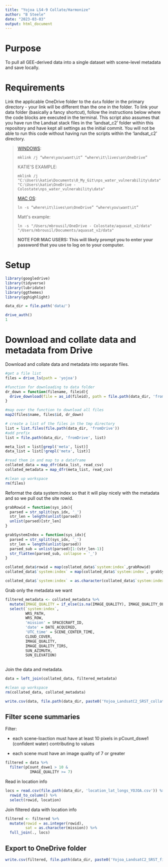 ```yaml
---
title: "Yojoa LS4-9 Collate/Harmonize"
author: "B Steele"
date: "2023-03-03"
output: html_document
---
```


# Purpose

To pull all GEE-derived data into a single dataset with scene-level metadata and save locally.

# Requirements

Link the applicable OneDrive folder to the `data` folder in the primary directory - your link will be different than the one in the folder. To link your data folder (basically a fancy shortcut), follow the instructions below where the code blocks are executed in the terminal. This script also assumes that you have run the Landsat stack files in the 'landsat_c2' folder within this repository and have kept all settings as the initial commit. You will not be able to run this code without having run the scripts within the 'landsat_c2' directory.

> [WINDOWS](https://winaero.com/sync-any-folder-onedrive-windows-10/): 
>
>     mklink /j “where\you\want\it” “where\it\lives\on\OneDrive”
>
> KATIE\'S EXAMPLE: 
>
>     mklink /j "C:\Users\katie\Documents\0_My_Git\nps_water_vulnerability\data" "C:\Users\katie\OneDrive - Colostate\nps_water_vulnerability\data"
>
> [MAC OS](https://apple.stackexchange.com/a/259804): 
>
>     ln -s “where\it\lives\on\OneDrive” “where\you\want\it”
>
> Matt\'s example: 
>
>     ln -s "/Users/mbrousil/OneDrive - Colostate/aquasat_v2/data" "/Users/mbrousil/Documents/aquasat_v2/data"
>
> **NOTE FOR MAC USERS: This will likely prompt you to enter your password that you use to log on to your computer.**

# Setup

```r
library(googledrive)
library(tidyverse)
library(lubridate)
library(ggthemes)
library(gghighlight)

data_dir = file.path('data/')

drive_auth()
1
```

# Download and collate data and metadata from Drive

Download and collate data and metadata into separate files.

```r
#get a file list
files = drive_ls(path = 'yojoa')

#function for downloading to data folder
dr_down = function(filename, fileid){
  drive_download(file = as_id(fileid), path = file.path(data_dir, 'fromDrive', filename), overwrite = T)
}

#map over the function to download all files
map2(files$name, files$id, dr_down)

# create a list of the files in the tmp directory
list = list.files(file.path(data_dir, 'fromDrive'))
#add prefix
list = file.path(data_dir, 'fromDrive', list)

meta_list = list[grepl('meta', list)]
data_list = list[!grepl('meta', list)]

#read them in and map to a dataframe
collated_data = map_dfr(data_list, read_csv)
collated_metadata = map_dfr(meta_list, read_csv)

#clean up workspace
rm(files)
```

Reformat the data system:index so that it will play nicely with the metadata and so we pull out the site rowid.

```r
grabRowid = function(sys_idx){
  parsed = str_split(sys_idx, '_')
  str_len = length(unlist(parsed))
  unlist(parsed)[str_len]
}

grabSystemIndex = function(sys_idx){
  parsed = str_split(sys_idx, '_')
  str_len = length(unlist(parsed))
  parsed_sub = unlist(parsed)[1:(str_len-1)]
  str_flatten(parsed_sub, collapse = '_')
}

collated_data$rowid = map(collated_data$`system:index`,grabRowid)
collated_data$`system:index` = map(collated_data$`system:index`, grabSystemIndex)

collated_data$`system:index` = as.character(collated_data$`system:index`)
```

Grab only the metadata we want

```r
filtered_metadata <- collated_metadata %>% 
  mutate(IMAGE_QUALITY = if_else(is.na(IMAGE_QUALITY), IMAGE_QUALITY_OLI, IMAGE_QUALITY)) %>% 
  select(`system:index`, 
         WRS_PATH, 
         WRS_ROW, 
         'mission' = SPACECRAFT_ID, 
         'date' = DATE_ACQUIRED, 
         'UTC_time' = SCENE_CENTER_TIME, 
         CLOUD_COVER,
         IMAGE_QUALITY, 
         IMAGE_QUALITY_TIRS, 
         SUN_AZIMUTH, 
         SUN_ELEVATION) 
  
```

Join the data and metadata.

```r
data = left_join(collated_data, filtered_metadata)

#clean up workspace
rm(collated_data, collated_metadata)

write.csv(data, file.path(data_dir, paste0('Yojoa_LandsatC2_SRST_collated_v', Sys.Date(), '.csv')))
```

## Filter scene summaries

Filter:

-   each scene-loaction must have at least 10 pixels in pCount_dswe1 (confident water) contributing to values

-   each scene must have an image quality of 7 or greater

```r
filtered = data %>% 
  filter(pCount_dswe1 > 10 &
           IMAGE_QUALITY >= 7)
```

Read in location info

```r
locs = read.csv(file.path(data_dir, 'location_lat_longs_YOJOA.csv')) %>% 
  rowid_to_column() %>% 
  select(rowid, location)
```

Join filtered data with location info

```r
filtered <- filtered %>% 
  mutate(rowid = as.integer(rowid),
         sat = as.character(mission)) %>% 
  full_join(., locs)
```

## Export to OneDrive folder

```r
write.csv(filtered, file.path(data_dir, paste0('Yojoa_LandsatC2_SRST_filtered_v', Sys.Date(), '.csv')), row.names = F)
```
